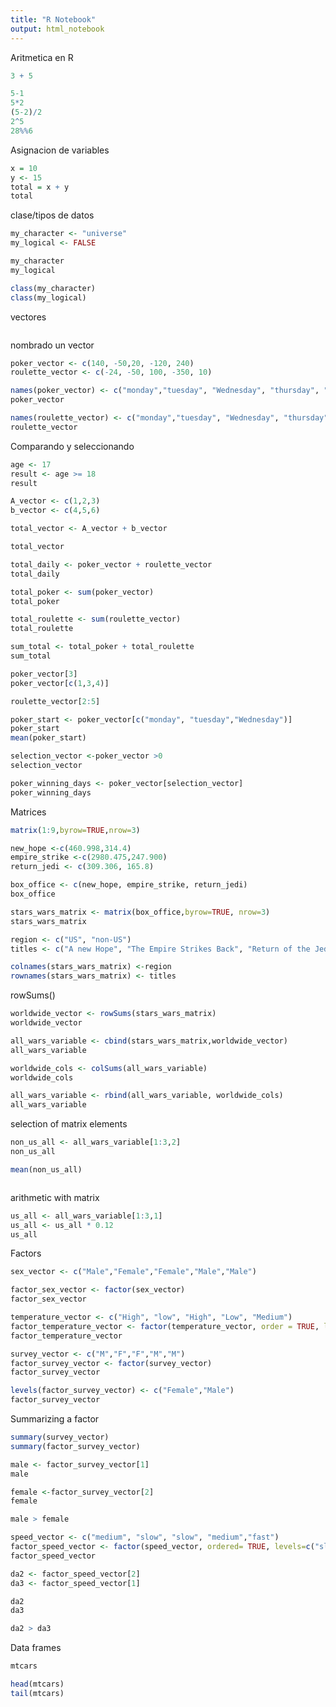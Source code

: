 ```yaml
---
title: "R Notebook"
output: html_notebook
---
```


Aritmetica en R

```r
3 + 5

5-1
5*2
(5-2)/2
2^5
28%%6
```

Asignacion de variables

```r
x = 10
y <- 15
total = x + y
total
```
clase/tipos de datos
```r
my_character <- "universe"
my_logical <- FALSE

my_character
my_logical
```
```r
class(my_character)
class(my_logical)
```
vectores
```r

```

nombrado un vector
```r
poker_vector <- c(140, -50,20, -120, 240)
roulette_vector <- c(-24, -50, 100, -350, 10)

names(poker_vector) <- c("monday","tuesday", "Wednesday", "thursday", "Friday")
poker_vector

names(roulette_vector) <- c("monday","tuesday", "Wednesday", "thursday", "Friday")
roulette_vector
```

Comparando y seleccionando
```r
age <- 17
result <- age >= 18
result

A_vector <- c(1,2,3)
b_vector <- c(4,5,6)

total_vector <- A_vector + b_vector

total_vector

total_daily <- poker_vector + roulette_vector
total_daily

total_poker <- sum(poker_vector)
total_poker

total_roulette <- sum(roulette_vector)
total_roulette

sum_total <- total_poker + total_roulette
sum_total

poker_vector[3]
poker_vector[c(1,3,4)]

roulette_vector[2:5]

poker_start <- poker_vector[c("monday", "tuesday","Wednesday")]
poker_start
mean(poker_start)

selection_vector <-poker_vector >0
selection_vector

poker_winning_days <- poker_vector[selection_vector]
poker_winning_days
```
Matrices

```r

matrix(1:9,byrow=TRUE,nrow=3)
```

```r
new_hope <-c(460.998,314.4)
empire_strike <-c(2980.475,247.900)
return_jedi <- c(309.306, 165.8)

box_office <- c(new_hope, empire_strike, return_jedi)
box_office

stars_wars_matrix <- matrix(box_office,byrow=TRUE, nrow=3)
stars_wars_matrix

region <- c("US", "non-US")
titles <- c("A new Hope", "The Empire Strikes Back", "Return of the Jedi")

colnames(stars_wars_matrix) <-region
rownames(stars_wars_matrix) <- titles
```

rowSums()
```r
worldwide_vector <- rowSums(stars_wars_matrix)
worldwide_vector

all_wars_variable <- cbind(stars_wars_matrix,worldwide_vector)
all_wars_variable

worldwide_cols <- colSums(all_wars_variable)
worldwide_cols

all_wars_variable <- rbind(all_wars_variable, worldwide_cols)
all_wars_variable
```
selection of matrix elements
```r
non_us_all <- all_wars_variable[1:3,2]
non_us_all

mean(non_us_all)



```

arithmetic with matrix

```r
us_all <- all_wars_variable[1:3,1]
us_all <- us_all * 0.12
us_all
```
Factors
```r
sex_vector <- c("Male","Female","Female","Male","Male")

factor_sex_vector <- factor(sex_vector)
factor_sex_vector

temperature_vector <- c("High", "low", "High", "Low", "Medium")
factor_temperature_vector <- factor(temperature_vector, order = TRUE, levels= c("Low","Medium","High"))
factor_temperature_vector
```

```r
survey_vector <- c("M","F","F","M","M")
factor_survey_vector <- factor(survey_vector)
factor_survey_vector

levels(factor_survey_vector) <- c("Female","Male")
factor_survey_vector

```
Summarizing a factor
```r

summary(survey_vector)
summary(factor_survey_vector)

male <- factor_survey_vector[1]
male

female <-factor_survey_vector[2]
female

male > female

speed_vector <- c("medium", "slow", "slow", "medium","fast")
factor_speed_vector <- factor(speed_vector, ordered= TRUE, levels=c("slow","medium","fast"))
factor_speed_vector

da2 <- factor_speed_vector[2]
da3 <- factor_speed_vector[1]

da2
da3

da2 > da3

```
Data frames
```r
mtcars

head(mtcars)
tail(mtcars)
```


